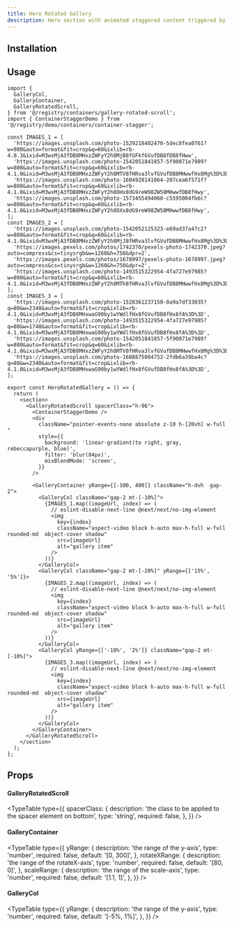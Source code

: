 ```yaml
---
title: Hero Rotated Gallery
description: Hero section with animated staggered content triggered by view, and animated gallery with scroll trigger animations.
---
```


<ComponentPreview name="hero-rotated-gallery-demo" />

## Installation

<ComponentInstallation name="hero-rotated-gallery" />

## Usage

```tsx
import {
  GalleryCol,
  GalleryContainer,
  GalleryRotatedScroll,
} from '@/registry/containers/gallery-rotated-scroll';
import { ContainerStaggerDemo } from '@/registry/demo/containers/container-stagger';

const IMAGES_1 = [
  'https://images.unsplash.com/photo-1529218402470-5dec8fea0761?w=900&auto=format&fit=crop&q=60&ixlib=rb-4.0.3&ixid=M3wxMjA3fDB8MHxzZWFyY2h8MjB8fGFkfGVufDB8fDB8fHww',
  'https://images.unsplash.com/photo-1542051841857-5f90071e7989?w=800&auto=format&fit=crop&q=60&ixlib=rb-4.1.0&ixid=M3wxMjA3fDB8MHxzZWFyY2h8MTV8fHRva3lvfGVufDB8MHwwfHx8Mg%3D%3D',
  'https://images.unsplash.com/photo-1604928141064-207cea6f571f?w=800&auto=format&fit=crop&q=60&ixlib=rb-4.1.0&ixid=M3wxMjA3fDB8MHxzZWFyY2h8OHx8dG9reW98ZW58MHwwfDB8fHwy',
  'https://images.unsplash.com/photo-1573455494060-c5595004fb6c?w=800&auto=format&fit=crop&q=60&ixlib=rb-4.1.0&ixid=M3wxMjA3fDB8MHxzZWFyY2h8OXx8dG9reW98ZW58MHwwfDB8fHwy',
];
const IMAGES_2 = [
  'https://images.unsplash.com/photo-1542052125323-e69ad37a47c2?w=800&auto=format&fit=crop&q=60&ixlib=rb-4.1.0&ixid=M3wxMjA3fDB8MHxzZWFyY2h8MjJ8fHRva3lvfGVufDB8MHwwfHx8Mg%3D%3D',
  'https://images.pexels.com/photos/1742370/pexels-photo-1742370.jpeg?auto=compress&cs=tinysrgb&w=1260&h=750&dpr=2',
  'https://images.pexels.com/photos/1678997/pexels-photo-1678997.jpeg?auto=compress&cs=tinysrgb&w=1260&h=750&dpr=2',
  'https://images.unsplash.com/photo-1493515322954-4fa727e97985?w=800&auto=format&fit=crop&q=60&ixlib=rb-4.1.0&ixid=M3wxMjA3fDB8MHxzZWFyY2h8MTh8fHRva3lvfGVufDB8MHwwfHx8Mg%3D%3D',
];
const IMAGES_3 = [
  'https://images.unsplash.com/photo-1528361237150-8a9a7df33035?q=80&w=2340&auto=format&fit=crop&ixlib=rb-4.1.0&ixid=M3wxMjA3fDB8MHxwaG90by1wYWdlfHx8fGVufDB8fHx8fA%3D%3D',
  'https://images.unsplash.com/photo-1493515322954-4fa727e97985?q=80&w=1740&auto=format&fit=crop&ixlib=rb-4.1.0&ixid=M3wxMjA3fDB8MHxwaG90by1wYWdlfHx8fGVufDB8fHx8fA%3D%3D',
  'https://images.unsplash.com/photo-1542051841857-5f90071e7989?w=800&auto=format&fit=crop&q=60&ixlib=rb-4.1.0&ixid=M3wxMjA3fDB8MHxzZWFyY2h8MTV8fHRva3lvfGVufDB8MHwwfHx8Mg%3D%3D',
  'https://images.unsplash.com/photo-1608875004752-2fdb6a39ba4c?q=80&w=2340&auto=format&fit=crop&ixlib=rb-4.1.0&ixid=M3wxMjA3fDB8MHxwaG90by1wYWdlfHx8fGVufDB8fHx8fA%3D%3D',
];

export const HeroRotatedGallery = () => {
  return (
    <section>
      <GalleryRotatedScroll spacerClass="h-96">
        <ContainerStaggerDemo />
        <div
          className="pointer-events-none absolute z-10 h-[20vh] w-full "
          style={{
            background: 'linear-gradient(to right, gray, rebeccapurple, blue)',
            filter: 'blur(84px)',
            mixBlendMode: 'screen',
          }}
        />

        <GalleryContainer yRange={[-100, 400]} className="h-dvh  gap-2">
          <GalleryCol className="gap-2 mt-[-10%]">
            {IMAGES_1.map((imageUrl, index) => (
              // eslint-disable-next-line @next/next/no-img-element
              <img
                key={index}
                className="aspect-video block h-auto max-h-full w-full  rounded-md  object-cover shadow"
                src={imageUrl}
                alt="gallery item"
              />
            ))}
          </GalleryCol>
          <GalleryCol className="gap-2 mt-[-20%]" yRange={['15%', '5%']}>
            {IMAGES_2.map((imageUrl, index) => (
              // eslint-disable-next-line @next/next/no-img-element
              <img
                key={index}
                className="aspect-video block h-auto max-h-full w-full  rounded-md  object-cover shadow"
                src={imageUrl}
                alt="gallery item"
              />
            ))}
          </GalleryCol>
          <GalleryCol yRange={['-10%', '2%']} className="gap-2 mt-[-10%]">
            {IMAGES_3.map((imageUrl, index) => (
              // eslint-disable-next-line @next/next/no-img-element
              <img
                key={index}
                className="aspect-video block h-auto max-h-full w-full  rounded-md  object-cover shadow"
                src={imageUrl}
                alt="gallery item"
              />
            ))}
          </GalleryCol>
        </GalleryContainer>
      </GalleryRotatedScroll>
    </section>
  );
};
```

## Props

#### GalleryRotatedScroll

<TypeTable
  type={{
    spacerClass: {
      description: 'the class to be applied to the spacer element on bottom',
      type: 'string',
      required: false,
    },
  }}
/>
#### GalleryContainer
<TypeTable
  type={{
    yRange: {
      description: 'the range of the y-axis',
      type: 'number',
      required: false,
      default: '[0, 300]',
    },
    rotateXRange: {
      description: 'the range of the rotateX-axis',
      type: 'number',
      required: false,
      default: '[80, 0]',
    },
    scaleRange: {
      description: 'the range of the scale-axis',
      type: 'number',
      required: false,
      default: '[1.1, 1]',
    },
  }}
/>

#### GalleryCol

<TypeTable
  type={{
    yRange: {
      description: 'the range of the y-axis',
      type: 'number',
      required: false,
      default: '[-5%, 1%]',
    },
  }}
/>
